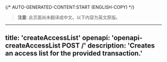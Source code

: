 {/* AUTO-GENERATED-CONTENT:START (ENGLISH-COPY) */}
> **注意**: 此页面尚未翻译成中文。以下内容为英文原版。

---
title: 'createAccessList'
openapi: 'openapi-createAccessList POST /'
description: 'Creates an access list for the provided transaction.'
---